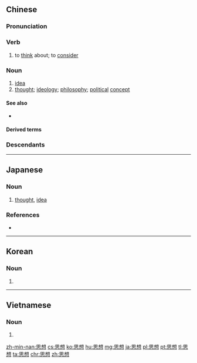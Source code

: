 ==Chinese==
{{zh-forms}}

===Pronunciation===
{{zh-pron
|m=sīxiǎng
|ma=y
|c=si1 soeng2
|h=pfs=sṳ̂-sióng
|md=sṳ̆-siōng
|mn=xm,tw:su-sióng/qz:sir-sióng/zz:su-siáng/tw:su-siúⁿ/qz:sir-siúⁿ
|mn_note=su-siúⁿ - verb
|w=1sr xian
|cat=v,n
}}

===Verb===
{{zh-verb}}

# to [[think]] about; to [[consider]]

===Noun===
{{zh-noun}}

# [[idea]]
# [[thought]]; [[ideology]]; [[philosophy]]; [[political]] [[concept]]
#: {{zh-x|思想 武器|'''ideological''' weapon}}
#: {{zh-x|思想 覺悟|'''political''' awareness}}
#: {{zh-x|指導 思想|guiding '''ideology'''}}
#: {{zh-x|主導 思想|guiding '''ideology'''}}

====See also====
* {{zh-l|主義}}

====Derived terms====
{{zh-der|儒家思想|思想家|思想庫|思想體系|思想性|主體思想}}

===Descendants===
{{CJKV||しそう|사상|tư tưởng}}

{{zh-cat|Beginning}}

----

==Japanese==
{{ja-kanjitab|し|そう|yomi=on}}

===Noun===
{{ja-noun|しそう}}

# [[thought]], [[idea]]

===References===
* {{R:Shogakukan}}

----

==Korean==
{{ko-hanjatab}}

===Noun===
{{ko-noun|hj|hangeul=사상}}

# {{hanja form of|사상|[[thought]], [[idea]]}}

----

==Vietnamese==
{{vi-hantutab}}

===Noun===
{{vi-hantu}}

# {{han tu form of|tư tưởng|[[thought]], [[ideology]]}}

[[zh-min-nan:思想]]
[[cs:思想]]
[[ko:思想]]
[[hu:思想]]
[[mg:思想]]
[[ja:思想]]
[[pl:思想]]
[[pt:思想]]
[[tl:思想]]
[[ta:思想]]
[[chr:思想]]
[[zh:思想]]